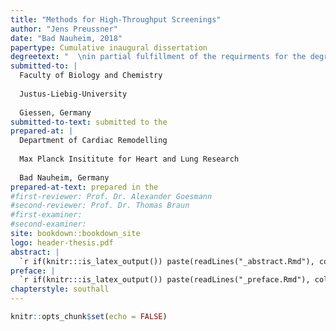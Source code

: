 ```yaml
---
title: "Methods for High-Throughput Screenings"
author: "Jens Preussner"
date: "Bad Nauheim, 2018"
papertype: Cumulative inaugural dissertation
degreetext: "  \nin partial fulfillment of the requirments for the degree of  \nDoctor rerum naturalium (Dr. rer. nat.)"
submitted-to: |
  Faculty of Biology and Chemistry
  
  Justus-Liebig-University
  
  Giessen, Germany
submitted-to-text: submitted to the
prepared-at: |
  Department of Cardiac Remodelling
  
  Max Planck Insititute for Heart and Lung Research
  
  Bad Nauheim, Germany
prepared-at-text: prepared in the
#first-reviewer: Prof. Dr. Alexander Goesmann
#second-reviewer: Prof. Dr. Thomas Braun
#first-examiner:
#second-examiner:
site: bookdown::bookdown_site
logo: header-thesis.pdf
abstract: |
  `r if(knitr:::is_latex_output()) paste(readLines("_abstract.Rmd"), collapse = '\n  ')`
preface: | 
  `r if(knitr:::is_latex_output()) paste(readLines("_preface.Rmd"), collapse = '\n  ')`
chapterstyle: southall
---
```


```r
knitr::opts_chunk$set(echo = FALSE)
```
